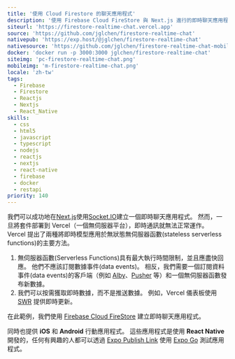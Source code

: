 ```yaml
---
title: '使用 Cloud Firestore 的聊天應用程式'
description: '使用 Firebase Cloud FireStore 與 Next.js 進行的即時聊天應用程式'
siteurl: 'https://firestore-realtime-chat.vercel.app'
source: 'https://github.com/jglchen/firestore-realtime-chat'
nativepub: 'https://exp.host/@jglchen/firestore-realtime-chat'
nativesource: 'https://github.com/jglchen/firestore-realtime-chat-mobile'
docker: 'docker run -p 3000:3000 jglchen/firestore-realtime-chat'
siteimg: 'pc-firestore-realtime-chat.png'
mobileimg: 'm-firestore-realtime-chat.png'
locale: 'zh-tw'
tags:
  - Firebase
  - Firestore
  - Reactjs
  - Nextjs
  - React_Native
skills:
  - css
  - html5
  - javascript
  - typescript
  - nodejs
  - reactjs
  - nextjs
  - react-native
  - firebase
  - docker
  - restapi
priority: 140
---
```


我們可以成功地在[Next.js](https://nextjs.org/)使用[Socket.IO](https://socket.io/)建立一個即時聊天應用程式。 然而，一旦將套件部署到 Vercel（一個無伺服器平台），即時通訊就無法正常運作。 Vercel 提出了兩種將即時模型應用於無狀態無伺服器函數(stateless serverless functions)的主要方法。

1. 無伺服器函數(Serverless Functions)具有最大執行時間限制，並且應盡快回應。 他們不應該訂閱數據事件(data events)。 相反，我們需要一個訂閱資料事件(data events)的客戶端（例如 [Alby](https://ously.com/)、[Pusher](https://pusher.com/) 等）和一個無伺服器函數發布新數據。
2. 我們可以按需獲取即時數據，而不是推送數據。 例如，Vercel 儀表板使用 [SWR](https://swr.vercel.app/) 提供即時更新。

在此範例，我們使用 [Firebase Cloud FireStore](https://firebase.google.com/products/firestore) 建立即時聊天應用程式。

同時也提供 **iOS** 和 **Android** 行動應用程式。 這些應用程式是使用 **React Native** 開發的，任何有興趣的人都可以透過 [Expo Publish Link](https://expo.dev/@jglchen/firestore-realtime-chat) 使用 [Expo Go](https://expo.dev/client) 測試應用程式。